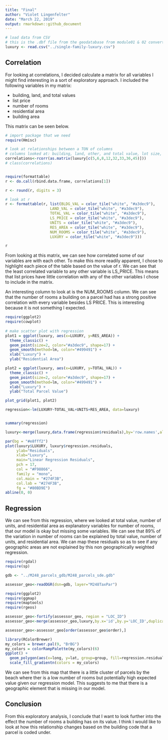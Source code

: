 ```yaml
---
title: "Final"
author: "Violet Lingenfelter"
date: "March 22, 2019"
output: rmarkdown::github_document
---
```


```r
# load data from CSV
# this is the .dbf file from the geodatabase from module01 & 02 converted to csv
luxury <- read.csv("../single-family-luxury.csv")
```

## Correlation 

For looking at correlations, I decided calculate a matrix for all variables I might find interesting in a sort of exploratory approach. I included the following variables in my matrix:

 - building, land, and total values
 - list price
 - number of rooms
 - residential area 
 - building area 
 
This matrix can be seen below. 

```r

# import package that we need
require(Hmisc)

# look at relationships between a TON of columns 
# columns looked at: building, land, other, and total value, lot size, list price, year built, number of rooms, and residential area size. 
correlations<-rcorr(as.matrix(luxury[c(5,6,8,12,32,33,36,45)]))
# class(correlations)


require(formattable)
r <- do.call(rbind.data.frame, correlations[1])

r <- round(r, digits = 3)

# look at r
r <- formattable(r, list(BLDG_VAL = color_tile("white", "#a3dec9"),
                    LAND_VAL = color_tile("white", "#a3dec9"),
                    TOTAL_VAL = color_tile("white", "#a3dec9"),
                    LS_PRICE = color_tile("white", "#a3dec9"),
                    UNITS = color_tile("white", "#a3dec9"),
                    RES_AREA = color_tile("white", "#a3dec9"),
                    NUM_ROOMS = color_tile("white", "#a3dec9"),
                    LUXURY = color_tile("white", "#a3dec9")))

r
```

From looking at this matrix, we can see how correlated some of our variables are with each other. To make this more readily apparent, I chose to highlight each piece of the table based on the value of r. We can see that the least correlated variable to any other variable is LS_PRICE. This means that list prices have little correlation with any of the other variables I chose to include in the matrix. 

An interesting column to look at is the NUM_ROOMS column. We can see that the number of rooms a building on a parcel had has a strong positive correlation with every variable besides LS PRICE. This is interesting because it is not something I expected. 

```r
require(ggplot2)
require(cowplot)
 
# make scatter plot with regression 
plot1 = ggplot(luxury, aes(x=LUXURY, y=RES_AREA)) +
  theme_classic() +
  geom_point(size=2, color="#a3dec9", shape=17) + 
  geom_smooth(method=lm, color="#499491") +
  xlab("Luxury") + 
  ylab("Residential Area")

plot2 = ggplot(luxury, aes(x=LUXURY, y=TOTAL_VAL)) +
  theme_classic() +
  geom_point(size=2, color="#a3dec9", shape=17) + 
  geom_smooth(method=lm, color="#499491") +
  xlab("Luxury") + 
  ylab("Total Parcel Value")

plot_grid(plot1, plot2)
```



```r
regression<-lm(LUXURY~TOTAL_VAL+UNITS+RES_AREA, data=luxury)


summary(regression)

luxury<-merge(luxury,data.frame(regression$residuals),by='row.names',all.x=TRUE)
```
```r
par(bg = "#e8fff2")
plot(luxury$LUXURY, luxury$regression.residuals, 
     ylab="Residuals", 
     xlab="Luxury", 
     main="Linear Regression Residuals",
     pch = 17,
     col = "#F98866",
     family = "mono", 
     col.main = "#274F3B", 
     col.lab = "#274F3B",
     fg = "#80BD9E") 
abline(0, 0) 
```
## Regression

We can see from this regression, where we looked at total value, number of units, and residential area as explanatory variables for number of rooms, that our model is okay but missing some variables. We can see that 89% of the variation in number of rooms can be explained by total value, number of units, and residential area. We can map these residuals so as to see if any geographic areas are not explained by this non geographically weighted regression. 


```r

require(rgdal)
require(sp)

gdb <- "../M248_parcels_gdb/M248_parcels_sde.gdb"

assessor_geo<-readOGR(dsn=gdb, layer="M248TaxPar")
```
```r
require(ggplot2)
require(ggmap)
require(maptools)
require(rgeos)

assessor_geo<-fortify(assessor_geo, region = "LOC_ID")
assessor_geo<-merge(assessor_geo,luxury,by.x='id',by.y='LOC_ID',duplicateGeoms=TRUE)

assessor_geo<-assessor_geo[order(assessor_geo$order),]
```
```r
library(RColorBrewer)
my_colors = brewer.pal(9, "BrBG") 
my_colors = colorRampPalette(my_colors)(6)
ggplot() + 
  geom_polygon(aes(x=long, y=lat, group=group, fill=regression.residuals), data=assessor_geo) +
  scale_fill_gradientn(colors = my_colors)

```

We can see from this map that there is a little cluster of parcels by the beach where ther is a low number of rooms but potentially high expected value given our regression model. This suggests to me that there is a geographic element that is missing in our model. 

## Conclusion

From this exploratory analysis, I conclude that I want to look further into the effect the number of rooms a building has on its value. I think I would like to look at how this relationship changes based on the building code that a parcel is coded under. 

